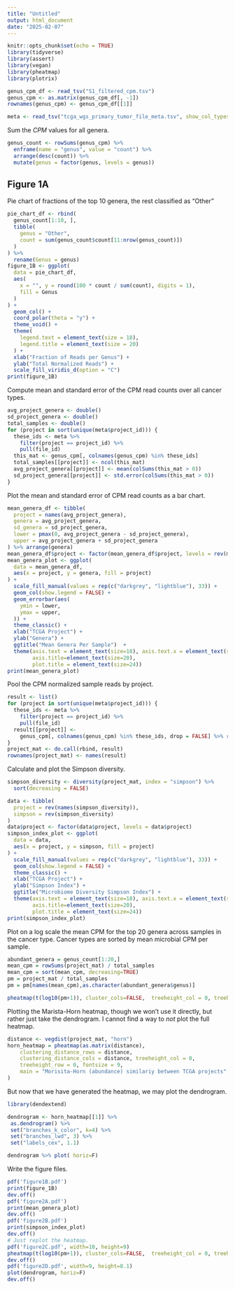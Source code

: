 ```yaml
---
title: "Untitled"
output: html_document
date: "2025-02-07"
---
```


```r
knitr::opts_chunk$set(echo = TRUE)
library(tidyverse)
library(assert)
library(vegan)
library(pheatmap)
library(plotrix)
```

```r
genus_cpm_df <- read_tsv("S1_filtered_cpm.tsv")
genus_cpm <- as.matrix(genus_cpm_df[, -1])
rownames(genus_cpm) <- genus_cpm_df[[1]]
```

```r
meta <- read_tsv("tcga_wgs_primary_tumor_file_meta.tsv", show_col_types = FALSE)
```

Sum the *CPM* values for all genera.

```r
genus_count <- rowSums(genus_cpm) %>%
  enframe(name = "genus", value = "count") %>%
  arrange(desc(count)) %>%
  mutate(genus = factor(genus, levels = genus))
```

## Figure 1A
Pie chart of fractions of the top 10 genera, the rest classified as "Other"
```r
pie_chart_df <- rbind(
  genus_count[1:10, ],
  tibble(
    genus = "Other",
    count = sum(genus_count$count[11:nrow(genus_count)])
  )
) %>%
  rename(Genus = genus)
figure_1B <- ggplot(
  data = pie_chart_df,
  aes(
    x = "", y = round(100 * count / sum(count), digits = 1),
    fill = Genus
  )
) +
  geom_col() +
  coord_polar(theta = "y") +
  theme_void() +
  theme(
    legend.text = element_text(size = 18),
    legend.title = element_text(size = 20)
  ) +
  xlab("Fraction of Reads per Genus") +
  ylab("Total Normalized Reads") +
  scale_fill_viridis_d(option = "C")
print(figure_1B)
```

Compute mean and standard error of the CPM read counts over all cancer types.
```r
avg_project_genera <- double()
sd_project_genera <- double()
total_samples <- double()
for (project in sort(unique(meta$project_id))) {
  these_ids <- meta %>%
    filter(project == project_id) %>%
    pull(file_id)
  this_mat <- genus_cpm[, colnames(genus_cpm) %in% these_ids]
  total_samples[[project]] <- ncol(this_mat)
  avg_project_genera[[project]] <- mean(colSums(this_mat > 0))
  sd_project_genera[[project]] <- std.error(colSums(this_mat > 0))
}
```

Plot the mean and standard error of CPM read counts as a bar chart.
```r
mean_genera_df <- tibble(
  project = names(avg_project_genera),
  genera = avg_project_genera,
  sd_genera = sd_project_genera,
  lower = pmax(0, avg_project_genera - sd_project_genera),
  upper = avg_project_genera + sd_project_genera
) %>% arrange(genera)
mean_genera_df$project <- factor(mean_genera_df$project, levels = rev(mean_genera_df$project))
mean_genera_plot <- ggplot(
  data = mean_genera_df,
  aes(x = project, y = genera, fill = project)
) +
  scale_fill_manual(values = rep(c("darkgrey", "lightblue"), 33)) +
  geom_col(show.legend = FALSE) +
  geom_errorbar(aes(
    ymin = lower,
    ymax = upper,
  )) +
  theme_classic() +
  xlab("TCGA Project") +
  ylab("Genera") +
  ggtitle("Mean Genera Per Sample")  +
  theme(axis.text = element_text(size=18), axis.text.x = element_text(size = 12, angle=90, vjust = 0.5, hjust=1),
        axis.title=element_text(size=20),
        plot.title = element_text(size=24))  
print(mean_genera_plot)
```
Pool the CPM normalized sample reads by project.
```r
result <- list()
for (project in sort(unique(meta$project_id))) {
  these_ids <- meta %>%
    filter(project == project_id) %>%
    pull(file_id)
  result[[project]] <-
    genus_cpm[, colnames(genus_cpm) %in% these_ids, drop = FALSE] %>% rowSums()
}
project_mat <- do.call(rbind, result)
rownames(project_mat) <- names(result)
```


Calculate and plot the Simpson diversity.
```r
simpson_diversity <- diversity(project_mat, index = "simpson") %>%
  sort(decreasing = FALSE)

data <- tibble(
  project = rev(names(simpson_diversity)),
  simpson = rev(simpson_diversity)
)
data$project <- factor(data$project, levels = data$project)
simpson_index_plot <- ggplot(
  data = data,
  aes(x = project, y = simpson, fill = project)
) +
  scale_fill_manual(values = rep(c("darkgrey", "lightblue"), 33)) +
  geom_col(show.legend = FALSE) +
  theme_classic() +
  xlab("TCGA Project") +
  ylab("Simpson Index") +
  ggtitle("Microbiome Diversity Simpson Index") +
  theme(axis.text = element_text(size=18), axis.text.x = element_text(size = 12,  angle=90, vjust = 0.5, hjust=1),
        axis.title=element_text(size=20),
        plot.title = element_text(size=24)) 
print(simpson_index_plot)
```
Plot on a log scale the mean CPM for the top 20 genera across samples in the cancer type.
Cancer types are sorted by mean microbial CPM per sample.
```r
abundant_genera = genus_count[1:20,]
mean_cpm = rowSums(project_mat) / total_samples
mean_cpm = sort(mean_cpm, decreasing=TRUE)
pm = project_mat / total_samples
pm = pm[names(mean_cpm),as.character(abundant_genera$genus)]
```

```r
pheatmap(t(log10(pm+1)), cluster_cols=FALSE,  treeheight_col = 0, treeheight_row = 0,fontsize = 16, cellwidth = 16, angle_col=90)
```

Plotting the Marista-Horn heatmap, though we won't use it directly, but rather just
take the dendrogram.  I cannot find a way to *not* plot the full heatmap.

```r
distance <- vegdist(project_mat, "horn")
horn_heatmap = pheatmap(as.matrix(distance),
    clustering_distance_rows = distance,
    clustering_distance_cols = distance, treeheight_col = 0,
    treeheight_row = 0, fontsize = 9,
    main = "Morisita-Horn (abundance) similariy between TCGA projects"
)
```

But now that we have generated the heatmap, we may plot the dendrogram.
```r
library(dendextend)

dendrogram <- horn_heatmap[[1]] %>%
 as.dendrogram() %>%
 set("branches_k_color", k=4) %>%
 set("branches_lwd", 3) %>%
 set("labels_cex", 1.1)

dendrogram %>% plot( horiz=F)
```

Write the figure files.
```r
pdf('figure1B.pdf')
print(figure_1B)
dev.off()
pdf('figure2A.pdf')
print(mean_genera_plot)
dev.off()
pdf('figure2B.pdf')
print(simpson_index_plot)
dev.off()
# Just replot the heatmap.
pdf('figure2C.pdf', width=10, height=9)
pheatmap(t(log10(pm+1)), cluster_cols=FALSE,  treeheight_col = 0, treeheight_row = 0,fontsize = 16, cellwidth = 16, angle_col=90)
dev.off()
pdf('figure2D.pdf', width=9, height=8.1)
plot(dendrogram, horiz=F)
dev.off()
```

